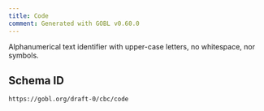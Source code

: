 ```yaml
---
title: Code
comment: Generated with GOBL v0.60.0
---
```


Alphanumerical text identifier with upper-case letters, no whitespace, nor symbols.

## Schema ID

`https://gobl.org/draft-0/cbc/code`


